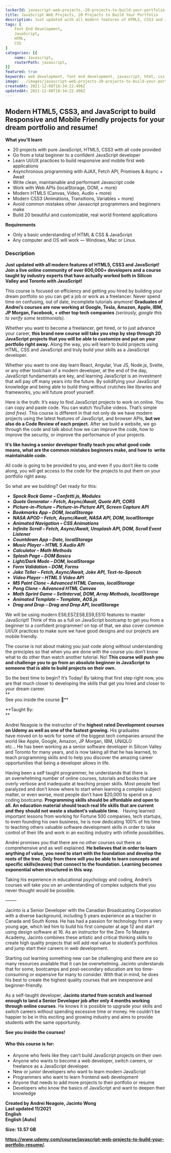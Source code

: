 ```yaml
---
lockerId: javascript-web-projects,-20-projects-to-build-your-portfolio
title: JavaScript Web Projects, 20 Projects to Build Your Portfolio
description: Just updated with all modern features of HTML5, CSS3 and JavaScript! Join a live online community of over 600,000+ developers and a course taught by industry experts that have actually worked both in Silicon Valley and Toronto with JavaScript!
tags: [
	Font End Development,
    JavaScript,
    HTML,
    CSS
]
categories: [{
    name: Javascript,
    routerPath: javascript,
}]
featured: true
keywords: web development, font end development, javascript, html, css, javascript projects
image: ../images/javascript-web-projects-20-projects-to-build-your-portfolio.jpg
createdAt: 2021-12-08T18:34:22.496Z
updatedAt: 2021-12-08T18:34:22.496Z
---
```


## **Modern HTML5, CSS3, and JavaScript to build Responsive and Mobile Friendly projects for your dream portfolio and resume!**

**What you’ll learn**

-   20 projects with pure JavaScript, HTML5, CSS3 with all code provided
-   Go from a total beginner to a confident JavaScript developer
-   Learn UI/UX practices to build responsive and mobile first web applications
-   Asynchronous programming with AJAX, Fetch API, Promises & Async + Await
-   Write clean, maintainable and performant Javascript code
-   Work with Web APIs (localStorage, DOM, + more)
-   Modern HTML5 (Canvas, Video, Audio + more)
-   Modern CSS3 (Animations, Transitions, Variables + more)
-   Avoid common mistakes other Javascript programmers and beginners make
-   Build 20 beautiful and customizable, real world frontend applications

**Requirements**

-   Only a basic understanding of HTML & CSS & JavaScript
-   Any computer and OS will work — Windows, Mac or Linux.

### **Description**

**Just updated with all modern features of HTML5, CSS3 and JavaScript! Join a live online community of over 600,000+ developers and a course taught by industry experts that have actually worked both in Silicon Valley and Toronto with JavaScript!**

This course is focused on efficiency and getting you hired by building your dream portfolio so you can get a job or work as a freelancer. Never spend time on confusing, out of date, incomplete tutorials anymore! **Graduates of Andrei’s courses are now working at Google, Tesla, Amazon, Apple, IBM, JP Morgan, Facebook, + other top tech companies** _(seriously, google this to verify some testimonials)._

Whether you want to become a freelancer, get hired, or to just advance your career, **this brand new course will take you step by step through 20 JavaScript projects that you will be able to customize and put on your portfolio right away.** Along the way, you will learn to build projects using HTML, CSS and JavaScript and truly build your skills as a JavaScript developer.

Whether you want to one day learn React, Angular, Vue JS, Node.js, Svelte, or any other toolchain of a modern developer, at the end of the day, JavaScript fundamentals are key, and learning JavaScript is an investment that will pay off many years into the future. By solidifying your JavaScript knowledge and being able to build thing without crutches like libraries and frameworks, you will future proof yourself.

Here is the truth: It’s easy to find JavaScript projects to work on online. You can copy and paste code. You can watch YouTube videos. That’s simple _(and free)_. This course is different in that not only de we have modern projects using the latest features of JavaScript, and browser APIs, **but we also do a Code Review of each project.** After we build a website, we go through the code and talk about how we can improve the code, how to improve the security, or improve the performance of your projects.

**It’s like having a senior developer finally teach you what good code means, what are the common mistakes beginners make, and how to  write maintainable code.**

All code is going to be provided to you, and even if you don’t like to code along, you will get access to the code for the projects to put them on your portfolio right away.

So what are we building? Get ready for this:

-   **_Spock Rock Game – Confetti.js, Modules_**
-   **_Quote Generator – Fetch, Async/Await, Quote API, CORS_**
-   **_Picture-in-Picture – Picture-in-Picture API, Screen Capture API_**
-   **_Bookmarks App – DOM, localStorage_**
-   **_NASA APOD – Fetch,_** **_Async/Await, NASA API, DOM, localStorage_**
-   **_Animated Navigation – CSS Animations_**
-   **_Infinite Scroll – Fetch, Async/Await, Unsplash API, DOM, Scroll Event Listener_**
-   **_Countdown App – Date, localStorage_**
-   **_Music Player – HTML 5 Audio API_**
-   **_Calculator – Math Methods_**
-   **_Splash Page – DOM Basics_**
-   **_Light/Dark Mode – DOM, localStorage_**
-   **_Form Validation – DOM, Forms_**
-   **_Joke Teller – Fetch, Async/Await, Joke API, Text-to-Speech_**
-   **_Video Player – HTML 5 Video API_**
-   **_MS Paint Clone – Advanced HTML Canvas, localStorage_**
-   **_Pong Clone – Advanced HTML Canvas_**
-   **_Math Sprint Game – SetInterval, DOM, Array Methods, localStorage_**
-   **_Animated Template – Template, AOS.js_**
-   **_Drag and Drop – Drag and Drop API, localStorage_**

We will be using modern ES6,ES7,ES8,ES9,ES10 features to master JavaScript! Think of this as a full on JavaScript bootcamp to get you from a beginner to a confident programmer! on top of that, we also cover common UI/UX practices to make sure we have good designs and our projects are mobile friendly.

The course is not about making you just code along without understanding the principles so that when you are done with the course you don’t know what to do other than watch another tutorial. No! **This course will push you and challenge you to go from an absolute beginner in JavaScript to someone that is able to build projects on their own.**

So the best time to begin? It’s Today! By taking that first step right now, you are that much closer to developing the skills that get you hired and closer to your dream career.  
**  
See you inside the course 🙂**

**Taught By:  
**

Andrei Neagoie is the instructor of the **highest rated Development courses on Udemy as well as one of the fastest growing.** His graduates have moved on to work for some of the biggest tech companies around the world like Apple, Google, Amazon, JP Morgan, IBM, UNIQLO etc… He has been working as a senior software developer in Silicon Valley and Toronto for many years, and is now taking all that he has learned, to teach programming skills and to help you discover the amazing career opportunities that being a developer allows in life.

Having been a self taught programmer, he understands that there is an overwhelming number of online courses, tutorials and books that are overly verbose and inadequate at teaching proper skills. Most people feel paralyzed and don’t know where to start when learning a complex subject matter, or even worse, most people don’t have $20,000 to spend on a coding bootcamp. **Programming skills should be affordable and open to all. An education material should teach real life skills that are current and they should not waste a student’s valuable time.**   Having learned important lessons from working for Fortune 500 companies, tech startups, to even founding his own business, he is now dedicating 100% of his time to teaching others valuable software development skills in order to take control of their life and work in an exciting industry with infinite possibilities.

Andrei promises you that there are no other courses out there as comprehensive and as well explained. **He believes that in order to learn anything of value, you need to start with the foundation and develop the roots of the tree. Only from there will you be able to learn concepts and specific skills(leaves) that connect to the foundation. Learning becomes exponential when structured in this way.**

Taking his experience in educational psychology and coding, Andrei’s courses will take you on an understanding of complex subjects that you never thought would be possible.

——–

Jacinto is a Senior Developer with the Canadian Broadcasting Corporation with a diverse background, including 5 years experience as a teacher in Canada and South Korea. He has had a passion for technology from a very young age, which led him to build his first computer at age 12 and start using design software at 16. As an instructor for the Zero To Mastery Academy, Jacinto combines these artistic and critical thinking skills to create high quality projects that will add real value to student’s portfolios and jump start their careers in web development.

Starting out learning something new can be challenging and there are so many resources available that it can be overwhelming. Jacinto understands that for some, bootcamps and post-secondary education are too time-consuming or expensive for many to consider. With that in mind, he does his best to create the highest quality courses that are inexpensive and beginner-friendly.

As a self-taught developer, **Jacinto started from scratch and learned enough to land a Senior Developer job after only 4 months working through online courses**. He knows it is possible to upgrade your skills and switch careers without spending excessive time or money. He couldn’t be happier to be in this exciting and growing industry and aims to provide students with the same opportunity.

**See you inside the courses!**

#### **Who this course is for:**

-   Anyone who feels like they can’t build JavaScript projects on their own
-   Anyone who wants to become a web developer, switch careers, or freelance as a JavaScript developer.
-   New or junior developers who want to learn modern JavaScript
-   Programmers who want to learn frontend web development
-   Anyone that needs to add more projects to their portfolio or resume
-   Developers who know the basics of JavaScript and want to deepen their knowledge

**Created by Andrei Neagoie, Jacinto Wong**  
**Last updated 11/2021**  
**English**  
**English \[Auto\]**

**Size: 13.57 GB**

<DownloadBTN link="https://fasterfiles.net/javascriptwebprojects20pr" />

**https://www.udemy.com/course/javascript-web-projects-to-build-your-portfolio-resume/.**
